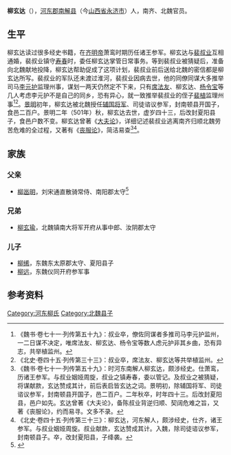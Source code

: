 '''柳玄达'''（{{bd|459年||501年|  |}}），[[河东郡_(中国)|河东郡]][[南解县|南解县]]（今[[山西省|山西省]][[永济市|永济市]]）人，南齐、北魏官员。

==生平==
柳玄达读过很多经史书籍，在[[齐明帝|齐明帝]]萧鸾时期历任诸王参军。柳玄达与[[裴叔业|裴叔业]]互相通婚，裴叔业镇守[[寿春|寿春]]时，委任柳玄达掌管日常事务。等到裴叔业被猜疑后，准备向北魏献地投降，柳玄达帮助促成了这项计划，裴叔业前后送给北魏的密信都是柳玄达所写。裴叔业的军队还未渡过淮河，裴叔业因病去世，他的同僚同谋大多推举司马[[李元护|李元护]]监理州事，谋划一两天仍然定不下来，只有[[席法友|席法友]]、柳玄达、[[杨令宝|杨令宝]]等几人考虑李元护不是自己的同乡，恐有异心，就一致推举裴叔业的侄子[[裴植|裴植]]监理州事<ref>《魏书·卷七十一·列传第五十九》：叔业卒，僚佐同谋者多推司马李元护监州，一二日谋不决定，唯席法友、柳玄达、杨令宝等数人虑元护非其乡曲，恐有异志，共举植监州。</ref><ref>《北史·卷四十五·列传第三十三》：叔业卒，席法友、柳玄达等共举植监州。</ref>。[[景明|景明]]初年，柳玄达被北魏授任[[辅国将军|辅国将军]]、司徒谘议参军，封南顿县开国子，食邑二百户。景明二年（501年）秋，柳玄达去世，虚岁四十三，后改封夏阳县子，食邑户数不变。柳玄达曾著《[[大夫论|大夫论]]》，详细记述裴叔业逃离南齐归顺北魏劳苦危难的全过程，又著有《[[丧服论|丧服论]]》，简洁易查<ref>《魏书·卷七十一·列传第五十九》：时河东南解人柳玄达，颇涉经史。仕萧鸾，历诸王参军。与叔业姻娅周旋，叔业之镇寿春，委以管记。及叔业之被猜疑，将谋献款，玄达赞成其计，前后表启皆玄达之词。景明初，除辅国将军、司徒谘议参军，封南顿县开国子，邑二百户。二年秋卒，时年四十三。后改封夏阳县，邑户如先。玄达曾著《大夫论》，备陈叔业背逆归顺、契阔危难之旨，又著《丧服论》，约而易寻。文多不录。</ref><ref>《北史·卷四十五·列传第三十三》：柳玄达，河东解人，颇涉经史，仕齐，诸王参军。与叔业姻娅周旋。叔业献款，玄达赞成其计。入魏，除司徒谘议参军，封南顿县子。卒，改封夏阳县，子绛袭。</ref>。

==家族==
===父亲===
*[[柳邕明|柳邕明]]，刘宋通直散骑常侍、南阳郡太守<ref name=autogenerated1>{{Cite book | author = 西安碑林博物馆编；赵力光主编| title = 《西安碑林博物馆新藏墓志汇编 上》 | location = 北京 | publisher = 线装书局 | date =2007年10月| pages =25-26 |ISBN =978-7-80106-630-5| accessdate = 2015-09-26 | url = | language= zh-cn| quote = }}</ref>

===兄弟===
*[[柳玄瑜|柳玄瑜]]，北魏镇南大将军开府从事中郎、汝阴郡太守

===儿子===
*[[柳𫄨|柳𫄨]]，东魏东太原郡太守、夏阳县子
*[[柳远|柳远]]，东魏仪同开府参军事

==参考资料==
{{reflist}}

[[Category:河东柳氏|Category:河东柳氏]]
[[Category:北魏县子|Category:北魏县子]]